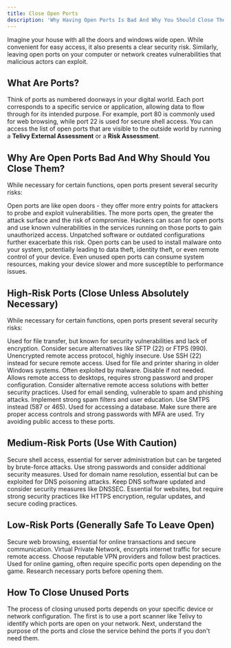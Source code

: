 ```yaml
---
title: Close Open Ports
description: 'Why Having Open Ports Is Bad And Why You Should Close Them'
---
```


Imagine your house with all the doors and windows wide open. While convenient for easy access, it also presents a clear security risk. Similarly, leaving open ports on your computer or network creates vulnerabilities that malicious actors can exploit.

## What Are Ports?

Think of ports as numbered doorways in your digital world. Each port corresponds to a specific service or application, allowing data to flow through for its intended purpose. For example, port 80 is commonly used for web browsing, while port 22 is used for secure shell access. You can access the list of open ports that are visible to the outside world by running a **Telivy External Assessment** or a **Risk Assessment**.

## Why Are Open Ports Bad And Why Should You Close Them?

While necessary for certain functions, open ports present several security risks:

<AccordionGroup>
  <Accordion title="Increased Attack Surface">
    Open ports are like open doors - they offer more entry points for attackers to probe and exploit vulnerabilities. The more ports open, the greater the attack surface and the risk of compromise.  
  </Accordion>

  <Accordion title="Exploiting Vulnerabilities" >
    Hackers can scan for open ports and use known vulnerabilities in the services running on those ports to gain unauthorized access. Unpatched software or outdated configurations further exacerbate this risk.
  </Accordion>

  <Accordion title="Malware Infiltration" >
    Open ports can be used to install malware onto your system, potentially leading to data theft, identity theft, or even remote control of your device.
  </Accordion>

  <Accordion title="Resource Drain" >
    Even unused open ports can consume system resources, making your device slower and more susceptible to performance issues.
  </Accordion>
</AccordionGroup>

## High-Risk Ports (Close Unless Absolutely Necessary)

While necessary for certain functions, open ports present several security risks:

<AccordionGroup>
  <Accordion title="FTP (20, 21)">
    Used for file transfer, but known for security vulnerabilities and lack of encryption. Consider secure alternatives like SFTP (22) or FTPS (990).  
  </Accordion>

  <Accordion title="Telnet (23)" >
    Unencrypted remote access protocol, highly insecure. Use SSH (22) instead for secure remote access.
  </Accordion>

  <Accordion title="NetBIOS (135, 137, 139)" >
    Used for file and printer sharing in older Windows systems. Often exploited by malware. Disable if not needed.
  </Accordion>

  <Accordion title="Remote Desktop (3389)" >
    Allows remote access to desktops, requires strong password and proper configuration. Consider alternative remote access solutions with better security practices.
  </Accordion>

  <Accordion title="SMTP (25)" >
    Used for email sending, vulnerable to spam and phishing attacks. Implement strong spam filters and user education. Use SMTPS instead (587 or 465).
  </Accordion>

  <Accordion title="Database ports (MySQL - 3306, PostgreSQL - 5432 )" >
Used for accessing a database. Make sure there are proper access controls and strong passwords with MFA are used. Try avoiding public access to these ports.
  </Accordion>
</AccordionGroup>

## Medium-Risk Ports (Use With Caution)

<AccordionGroup>
  <Accordion title="SSH (22)">
    Secure shell access, essential for server administration but can be targeted by brute-force attacks. Use strong passwords and consider additional security measures.
  </Accordion>

  <Accordion title="DNS (53)" >
   Used for domain name resolution, essential but can be exploited for DNS poisoning attacks. Keep DNS software updated and consider security measures like DNSSEC.
  </Accordion>

  <Accordion title="Web servers (80)" >
    Essential for websites, but require strong security practices like HTTPS encryption, regular updates, and secure coding practices.
  </Accordion>
</AccordionGroup>

## Low-Risk Ports (Generally Safe To Leave Open)

<AccordionGroup>
  <Accordion title="HTTPS (443)">
    Secure web browsing, essential for online transactions and secure communication.
  </Accordion>

  <Accordion title="VPN (various ports)" >
   Virtual Private Network, encrypts internet traffic for secure remote access. Choose reputable VPN providers and follow best practices.
  </Accordion>

  <Accordion title="Gaming servers (various ports)" >
    Used for online gaming, often require specific ports open depending on the game. Research necessary ports before opening them.
  </Accordion>
</AccordionGroup>

## How To Close Unused Ports

The process of closing unused ports depends on your specific device or network configuration. The first is to use a port scanner like Telivy to identify which ports are open on your network. Next, understand the purpose of the ports and close the service behind the ports if you don't need them.